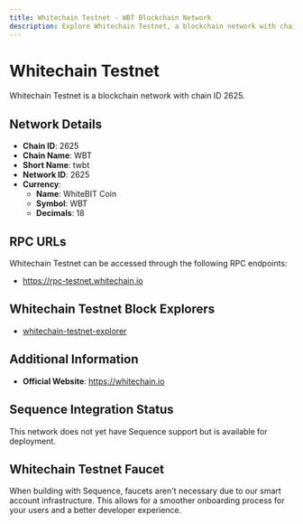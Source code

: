 ```yaml
--- 
title: Whitechain Testnet - WBT Blockchain Network
description: Explore Whitechain Testnet, a blockchain network with chain ID 2625. Learn about its native currency, WhiteBIT Coin, and how to interact with the network.
---
```


# Whitechain Testnet

Whitechain Testnet is a blockchain network with chain ID 2625.

## Network Details

- **Chain ID**: 2625
- **Chain Name**: WBT
- **Short Name**: twbt
- **Network ID**: 2625
- **Currency**: 
  - **Name**: WhiteBIT Coin
  - **Symbol**: WBT
  - **Decimals**: 18

## RPC URLs

Whitechain Testnet can be accessed through the following RPC endpoints:

- https://rpc-testnet.whitechain.io

## Whitechain Testnet Block Explorers

- [whitechain-testnet-explorer](https://testnet.whitechain.io)

## Additional Information

- **Official Website**: https://whitechain.io

## Sequence Integration Status

This network does not yet have Sequence support but is available for deployment.

## Whitechain Testnet Faucet

When building with Sequence, faucets aren't necessary due to our smart account infrastructure. This allows for a smoother onboarding process for your users and a better developer experience.
